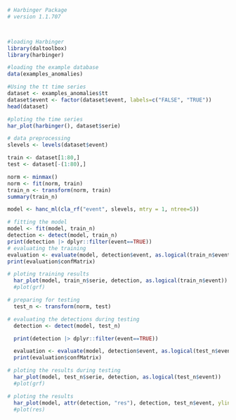 ```r
# Harbinger Package
# version 1.1.707



#loading Harbinger
library(daltoolbox)
library(harbinger) 
```

```r
#loading the example database
data(examples_anomalies)
```

```r
#Using the tt time series
dataset <- examples_anomalies$tt
dataset$event <- factor(dataset$event, labels=c("FALSE", "TRUE"))
head(dataset)
```

```r
#ploting the time series
har_plot(harbinger(), dataset$serie)
```

```r
# data preprocessing
slevels <- levels(dataset$event)

train <- dataset[1:80,]
test <- dataset[-(1:80),]

norm <- minmax()
norm <- fit(norm, train)
train_n <- transform(norm, train)
summary(train_n)
```

```r
model <- hanc_ml(cla_rf("event", slevels, mtry = 1, ntree=5))
```

```r
# fitting the model
model <- fit(model, train_n)
detection <- detect(model, train_n)
print(detection |> dplyr::filter(event==TRUE))
# evaluating the training
evaluation <- evaluate(model, detection$event, as.logical(train_n$event))
print(evaluation$confMatrix)
```

```r
# ploting training results
  har_plot(model, train_n$serie, detection, as.logical(train_n$event))
  #plot(grf)
```

```r
# preparing for testing
  test_n <- transform(norm, test)
```

```r
# evaluating the detections during testing
  detection <- detect(model, test_n)

  print(detection |> dplyr::filter(event==TRUE))

  evaluation <- evaluate(model, detection$event, as.logical(test_n$event))
  print(evaluation$confMatrix)
```

```r
# ploting the results during testing
  har_plot(model, test_n$serie, detection, as.logical(test_n$event))
  #plot(grf)
```

```r
# ploting the results
  har_plot(model, attr(detection, "res"), detection, test_n$event, yline = attr(detection, "threshold"))
  #plot(res)
```
